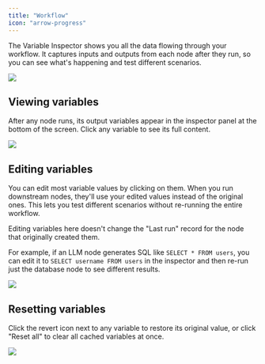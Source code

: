 ```yaml
---
title: "Workflow"
icon: "arrow-progress"
---
```


The Variable Inspector shows you all the data flowing through your workflow. It captures inputs and outputs from each node after they run, so you can see what's happening and test different scenarios.

![](https://assets-docs.dify.ai/2025/06/38f26d7339f64abfdfb6955b1c34f4ae.png)

## Viewing variables

After any node runs, its output variables appear in the inspector panel at the bottom of the screen. Click any variable to see its full content.

![](https://assets-docs.dify.ai/2025/06/94a4741c25204db5fd1281ec475093d9.png)

## Editing variables

You can edit most variable values by clicking on them. When you run downstream nodes, they'll use your edited values instead of the original ones. This lets you test different scenarios without re-running the entire workflow.

<Info>
Editing variables here doesn't change the "Last run" record for the node that originally created them.
</Info>

For example, if an LLM node generates SQL like `SELECT * FROM users`, you can edit it to `SELECT username FROM users` in the inspector and then re-run just the database node to see different results.

![](https://assets-docs.dify.ai/2025/06/fb8c49fc0c8c63866f1a9379e8752d9e.png)

## Resetting variables

Click the revert icon next to any variable to restore its original value, or click "Reset all" to clear all cached variables at once.

![](https://assets-docs.dify.ai/2025/06/b713290543a0feb95ecab65336e97483.png)